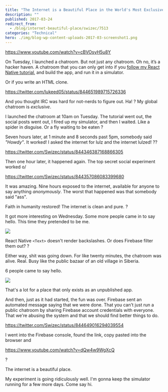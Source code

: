 ```yaml
---
title: "The Internet is a Beautiful Place in the World's Most Exclusive Chatroom"
description: ""
published: 2017-03-24
redirect_from:
  - /blog/internet-beautiful-place/swizec/7513
categories: "Technical"
hero: ./img/blog-wp-content-uploads-2017-03-screenshot1.png
---
```


https://www.youtube.com/watch?v=cBVOsyH5u8Y

On Tuesday, I launched a chatroom. But not just any chatroom. Oh no, it’s a hacker haven. A chatroom that you can only get into if you [follow my React Native tutorial](http://school.shoutem.com/lectures/chat-app-firebase-redux-react-native/), and build the app, and run it in a simulator.

Or if you write an HTML clone.

https://twitter.com/lukeed05/status/844651989715726336

And you thought IRC was hard for not-nerds to figure out. Ha! ? My global chatroom is _exclusive_.

I launched the chatroom at 10am on Tuesday. The tutorial went out, the social posts went out, I fired up my simulator, and then I waited. Like a spider in disguise. Or a fly waiting to be eaten ?

Seven hours later, at 1 minute and 8 seconds past 5pm, somebody said _"Howdy"_. It worked! I asked the internet for lulz and the internet lulzed! ??

https://twitter.com/Swizec/status/844346387168866305

Then one hour later, it happened again. The top secret social experiment worked o/

https://twitter.com/Swizec/status/844357086083399680

It was amazing. Nine hours exposed to the internet, available for anyone to say anything _anonymously_. The worst that happened was that somebody said "ass".

Faith in humanity restored! The internet is clean and pure. ?

It got more interesting on Wednesday. Some more people came in to say hello. This time they pretended to be me.

![](./img/blog-wp-content-uploads-2017-03-screenshot1.png)

React Native `<Text>` doesn't render backslashes. Or does Firebase filter them out? ?

Either way, shit was going down. For like twenty minutes, the chatroom was alive. Real. Busy like the public bazaar of an old village in Siberia.

6 people came to say hello.

![](./img/blog-wp-content-uploads-2017-03-users-screenshot.png)

That's a lot for a place that only exists as an unpublished app.

And then, just as it had started, the fun was over. Firebase sent an automated message saying that we were done. That you can't just run a public chatroom by sharing Firebase account credentials with everyone. That we're abusing the system and that we should find better things to do.

https://twitter.com/Swizec/status/844649016294039554

I went into the Firebase console, found the link, copy pasted into the browser and

https://www.youtube.com/watch?v=dQw4w9WgXcQ

?

The internet is a beautiful place.

My experiment is going ridiculously well. I'm gonna keep the simulator running for a few more days. Come say hi.
